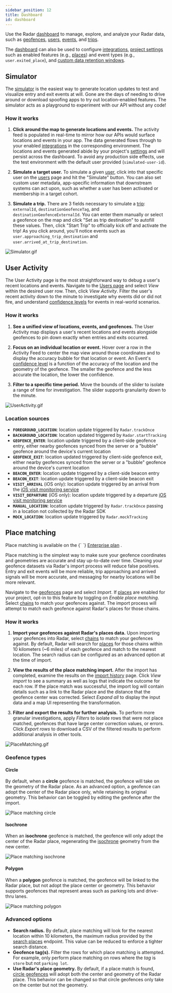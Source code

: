 ```yaml
---
sidebar_position: 12
title: Dashboard
id: dashboard
---
```


Use the Radar [dashboard](https://radar.com/dashboard) to manage, explore, and analyze your Radar data, such as [geofences](/geofences), [users](https://radar.com/dashboard/users), [events](https://radar.com/dashboard/events), and [trips](/trip-tracking).

The [dashboard](https://radar.com/dashboard) can also be used to configure [integrations](https://radar.com/dashboard/integrations), [project settings](https://radar.com/dashboard/settings) such as enabled features (e.g., [places](/places)) and event types (e.g., `user.exited_place`), and [custom data retention windows](https://radar.com/dashboard/privacy).

## Simulator

The [simulator](https://radar.com/dashboard/simulate) is the easiest way to generate location updates to test and visualize entry and exit events at will. Gone are the days of needing to drive around or download spoofing apps to try out location-enabled features. The simulator acts as a playground to experiment with our API without any code!

### How it works

1. **Click around the map to generate locations and events.** The activity feed is populated in real-time to mirror how our APIs would surface locations and events in your app. The data generated flows through to your enabled [integrations](https://radar.com/dashboard/integrations) in the corresponding environment. The locations and events generated abide by your project's [settings](https://radar.com/dashboard/settings) and will persist across the dashboard. To avoid any production side effects, use the test environment with the default user provided (`simulated-user-id`).

2. **Simulate a target user.** To simulate a given [user](/api#users), click into that specific user on the [users](https://radar.com/dashboard/users) page and hit the "Simulate" button. You can also set custom user metadata, app-specific information that downstream systems can act upon, such as whether a user has been activated or membership in a target cohort.

3. **Simulate a trip.** There are 3 fields necessary to simulate a [trip](/trip-tracking): `externalId`, `destinationGeofenceTag`, and `destinationGeofenceExternalId`. You can enter them manually or select a geofence on the map and click "Set as trip destination" to autofill these values. Then, click "Start Trip" to officially kick off and activate the trip! As you click around, you'll notice events such as `user.approaching_trip_destination` and `user.arrived_at_trip_destination`.

![Simulator.gif](/gif/mock_tracking.gif)

## User Activity

The User Activity page is the most straightforward way to debug a user's recent locations and events. Navigate to the [Users page](https://radar.com/dashboard/users) and select *View* within the desired user row. Then, click *View Activity*. Filter the user's recent activity down to the minute to investigate why events did or did not fire, and understand [confidence levels](/geofences#confidence-and-accuracy) for events in real-world scenarios.

### How it works

1. **See a unified view of locations, events, and geofences.** The User Activity map displays a user's recent locations and events alongside geofences to pin down exactly when entries and exits occurred.

2. **Focus on an individual location or event.** Hover over a row in the Activity Feed to center the map view around those coordinates and to display the accuracy bubble for that location or event. An Event's [confidence level](/geofences#confidence-and-accuracy) is a function of the accuracy of the location and the geometry of the geofence. The smaller the geofence and the less accurate the location, the lower the confidence.

3. **Filter to a specific time period.** Move the bounds of the slider to isolate a range of time for investigation. The slider supports granularity down to the minute.

![UserActivity.gif](/gif/user_activity.gif)

### Location sources
- **`FOREGROUND_LOCATION`**: location update triggered by `Radar.trackOnce`
- **`BACKGROUND_LOCATION`**: location updated triggered by `Radar.startTracking`
- **`GEOFENCE_ENTER`**: location update triggered by a client-side geofence entry, either nearby geofences synced from the server or a "bubble" geofence around the device's current location
- **`GEOFENCE_EXIT`**: location updated triggered by client-side geofence exit, either nearby geofences synced from the server or a "bubble" geofence around the device's current location
- **`BEACON_ENTER`**: location update triggered by a client-side beacon entry
- **`BEACON_EXIT`**: location update triggered by a client-side beacon exit
- **`VISIT_ARRIVAL`** (iOS only): location update triggered by an arrival from the [iOS visit monitoring service](https://developer.apple.com/documentation/corelocation/getting_the_user_s_location/using_the_visits_location_service)
- **`VISIT_DEPARTURE`** (iOS only): location update triggered by a departure [iOS visit monitoring service](https://developer.apple.com/documentation/corelocation/getting_the_user_s_location/using_the_visits_location_service)
- **`MANUAL_LOCATION`**: location update triggered by `Radar.trackOnce` passing in a location not collected by the Radar SDK
- **`MOCK_LOCATION`**: location update triggered by `Radar.mockTracking`

## Place matching

<Alert alertType="info">
  Place matching is available on the {` `}
  <a href="https://radar.com/pricing" target="_blank">Enterprise plan</a>
  .
</Alert>

Place matching is the simplest way to make sure your geofence coordinates and geometries are accurate and stay up-to-date over time. Cleaning your geofence datasets via Radar's import process will reduce false positives. Entry and exit events will be more reliable, trip approaching and arrived signals will be more accurate, and messaging for nearby locations will be more relevant.

Navigate to the [geofences](https://radar.com/dashboard/geofences) page and select *Import*. If [places](/places) are enabled for your project, opt-in to this feature by toggling on *Enable place matching*. Select [chains](/places/chains) to match your geofences against. The import process will attempt to match each geofence against Radar's places for those chains.

### How it works

1. **Import your geofences against Radar's places data.** Upon importing your geofences into Radar, select [chains](/places/chains) to match your geofences against. By default, Radar will search for [places](/places) for those chains within 10 kilometers (~6 miles) of each geofence and match to the nearest location. The search radius can be configured as an advanced option at the time of import.

2. **View the results of the place matching import.** After the import has completed, examine the results on the [import history](https://radar.com/dashboard/geofences/imports) page. Click *View import* to see a summary as well as logs that indicate the outcome for each row. If the place match was successful, the import log will contain details such as a link to the Radar place and the distance that the geofence center was corrected. Select *Expand all* to display the input data and a map UI representing the transformation.

3. **Filter and export the results for further analysis.** To perform more granular investigations, apply *Filters* to isolate rows that were not place matched, geofences that have large center correction values, or errors. Click *Export rows* to download a CSV of the filtered results to perform additional analysis in other tools.

![PlaceMatching.gif](/gif/place_matching.gif)

### Geofence types

#### Circle
By default, when a **circle** geofence is matched, the geofence will take on the geometry of the Radar place. As an advanced option, a geofence can adopt the center of the Radar place only, while retaining its original geometry. This behavior can be toggled by editing the geofence after the import.

![Place matching circle](/img/place-matching/place_matching_circle.png)

#### Isochrone
When an **isochrone** geofence is matched, the geofence will only adopt the center of the Radar place, regenerating the [isochrone](https://en.wikipedia.org/wiki/Isochrone_map) geometry from the new center.

![Place matching isochrone](/img/place-matching/place_matching_isochrone.png)

#### Polygon
When a **polygon** geofence is matched, the geofence will be linked to the Radar place, but not adopt the place center or geometry. This behavior supports geofences that represent areas such as parking lots and drive-thru lanes.

![Place matching polygon](/img/place-matching/place_matching_polygon.png)

### Advanced options

- **Search radius.** By default, place matching will look for the nearest location within 10 kilometers, the maximum radius provided by the [search places](/api#search-places) endpoint. This value can be reduced to enforce a tighter search distance.
- **Geofence tag(s).** Filter the rows for which place matching is attempted. For example, only perform place matching on rows where the _tag_ is `store` but not `parking lot`.
- **Use Radar's place geometry.** By default, if a place match is found, [circle geofences](/dashboard#circle) will adopt both the center and geometry of the Radar place. This behavior can be changed so that circle geofences only take on the center but not the geometry.
